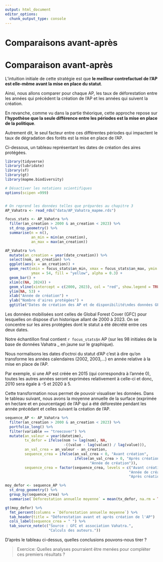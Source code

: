```yaml
---
output: html_document
editor_options: 
  chunk_output_type: console
---
```


# Comparaisons avant-après

# Comparaison avant-après

L'intuition initiale de cette stratégie est que **le meilleur contrefactuel de l'AP est elle-même avant la mise en place du statut**. 

Ainsi, nous allons comparer pour chaque AP, les taux de déforestation entre les années qui précèdent la création de l'AP et les années qui suivent la création. 

En revanche, comme vu dans la partie théorique, cette approche repose sur **l'hypothèse que la seule différence entre les périodes est la mise en place de la politique**. 

Autrement dit, le seul facteur entre ces différentes périodes qui impactent le taux de dégradation des forêts est la mise en place de l'AP. 

Ci-dessous, un tableau représentant les dates de création des aires protégées. 

```r
library(tidyverse)
library(lubridate)
library(sf)
library(gt)
library(mapme.biodiversity)

# Désactiver les notations scientifiques
options(scipen =999)


# On reprend les données telles que préparées au chapitre 3
AP_Vahatra <- read_rds("data/AP_Vahatra_mapme.rds")

focus_stats <- AP_Vahatra %>%
  filter(an_creation > 2000 & an_creation < 2023) %>%
  st_drop_geometry() %>%
  summarise(n = n(),
            an_min = min(an_creation),
            an_max = max(an_creation))

AP_Vahatra %>%
  mutate(an_creation = year(date_creation)) %>%
  select(nom, an_creation) %>%
  ggplot(aes(x = an_creation)) +
  geom_rect(xmin = focus_stats$an_min, xmax = focus_stats$an_max, ymin = 0, 
            ymax = 54, fill = "yellow", alpha = 0.3) +
  geom_bar() +
  xlim(c(NA, 2024)) + 
  geom_vline(xintercept = c(2000, 2023), col = "red", show.legend = TRUE) +
  ylim(NA, 53) +
  xlab("Année de création") +
  ylab("Nombre d'aires protégées") +
  ggtitle("Dates de création des AP et de disponibilité\ndes données GFC")
```

Les données mobilisées sont celles de Global Forest Cover (GFC) pour lesquelles on dispose d'un historique allant de 2000 à 2023. On se concentre sur les aires protégées dont le statut a été décrété entre ces deux dates. 

Notre échantillon final contient `r focus_stats$n` AP (sur les 98 initiales de la base de données Vahatra _ en jaune sur le graphique). 

Nous normalisons les dates d'octroi du statut d'AP c'est à dire qu'on transforme les années calendaires (2002, 2003,...) en année relative à la mise en place de l'AP. 

Par exemple, si une AP est créée en 2015 (qui correspondra à l'année 0), toutes les autres années seront exprimées relativement à celle-ci et donc, 2010 sera égale à -5 et 2020 à 5. 

Cette transformation nous permet de pouvoir visualiser les données. Dans le tableau suivant, nous avons la moyenne annuelle de la surface (exprimée en hectare et en pourcentage) de l'AP qui a été déforestée pendant les année précédant et celles suivant la création de l'AP. 

```r
sequence_AP <- AP_Vahatra %>%
  filter(an_creation > 2000 & an_creation < 2023) %>%
  portfolio_long() %>%
  filter(variable == "treecover") %>%
  mutate(an_valeur = year(datetime), 
         tx_defor = ifelse(nom != lag(nom), NA, 
                           -((value - lag(value)) / lag(value))),
         an_val_crea = an_valeur - an_creation,
         sequence_crea = ifelse(an_val_crea < 0, "Avant création",
                                ifelse(an_val_crea > 0, "Après création", 
                                       "Année de création")),
         sequence_crea = factor(sequence_crea, levels = c("Avant création", 
                                                         "Année de création",
                                                         "Après création")))

moy_defor <- sequence_AP %>%
  st_drop_geometry() %>%
  group_by(sequence_crea) %>%
  summarise(`Déforestation annuelle moyenne` = mean(tx_defor, na.rm = TRUE))

gt(moy_defor) %>% 
  fmt_percent(columns = `Déforestation annuelle moyenne`) %>%
  tab_header(title = "Déforestation avant et après création de l'AP")  %>% 
  cols_label(sequence_crea = " ") %>%
  tab_source_note(c("Source : GFC et association Vahatra.",
                    "Calculs des auteurs."))
```

D'après le tableau ci-dessus, quelles conclusions pouvons-nous tirer ? 

> Exercice:  Quelles analyses pourraient être menées pour compléter ces premiers résultats ?